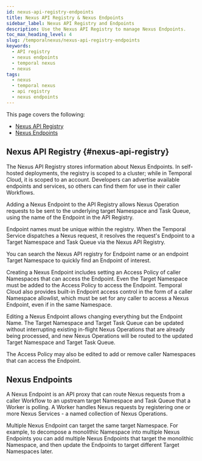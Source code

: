 ```yaml
---
id: nexus-api-registry-endpoints
title: Nexus API Registry & Nexus Endpoints
sidebar_label: Nexus API Registry and Endpoints
description: Use the Nexus API Registry to manage Nexus Endpoints. 
toc_max_heading_level: 4
slug: /temporalnexus/nexus-api-registry-endpoints
keywords:
  - API registry
  - nexus endpoints
  - temporal nexus 
  - nexus
tags:
  - nexus
  - temporal nexus
  - api registry 
  - nexus endpoints
---
```


This page covers the following:

- [Nexus API Registry](#nexus-api-registry)
- [Nexus Endpoints](#nexus-endpoints)

## Nexus API Registry {#nexus-api-registry}

The Nexus API Registry stores information about Nexus Endpoints.
In self-hosted deployments, the registry is scoped to a cluster; while in Temporal Cloud, it is scoped to an account.
Developers can advertise available endpoints and services, so others can find them for use in their caller Workflows.

Adding a Nexus Endpoint to the API Registry allows Nexus Operation requests to be sent to the underlying target Namespace and Task Queue, using the name of the Endpoint in the API Registry.

Endpoint names must be unique within the registry.
When the Temporal Service dispatches a Nexus request, it resolves the request's Endpoint to a Target Namespace and Task Queue via the Nexus API Registry.

You can search the Nexus API registry for Endpoint name or an endpoint Target Namespace to quickly find an Endpoint of interest.

Creating a Nexus Endpoint includes setting an Access Policy of caller Namespaces that can access the Endpoint.
Even the Target Namespace must be added to the Access Policy to access the Endpoint.
Temporal Cloud also provides built-in Endpoint access control in the form of a caller Namespace allowlist, which must be set for any caller to access a Nexus Endpoint, even if in the same Namespace.

Editing a Nexus Endpoint allows changing everything but the Endpoint Name.
The Target Namespace and Target Task Queue can be updated without interrupting existing in-flight Nexus Operations that are already being processed, and new Nexus Operations will be routed to the updated Target Namespace and Target Task Queue.

The Access Policy may also be edited to add or remove caller Namespaces that can access the Endpoint.

## Nexus Endpoints

A Nexus Endpoint is an API proxy that can route Nexus requests from a caller Workflow to an upstream target Namespace and Task Queue that a Worker is polling.
A Worker handles Nexus requests by registering one or more Nexus Services - a named collection of Nexus Operations.

Multiple Nexus Endpoint can target the same target Namespace.
For example, to decompose a monolithic Namespace into multiple Nexus Endpoints you can add multiple Nexus Endpoints that target the monolithic Namespace, and then update the Endpoints to target different Target Namespaces later.
